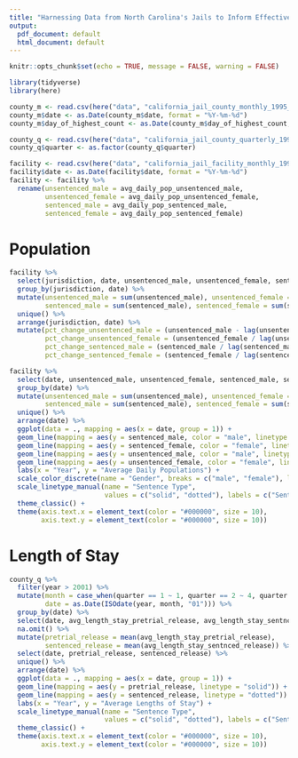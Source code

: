 ```yaml
---
title: "Harnessing Data from North Carolina's Jails to Inform Effective Policies — California Jail Profile Survey"
output:
  pdf_document: default
  html_document: default
---
```


```r
knitr::opts_chunk$set(echo = TRUE, message = FALSE, warning = FALSE)
```

```r
library(tidyverse)
library(here)
```

```r
county_m <- read.csv(here("data", "california_jail_county_monthly_1995_2020.csv"))
county_m$date <- as.Date(county_m$date, format = "%Y-%m-%d")
county_m$day_of_highest_count <- as.Date(county_m$day_of_highest_count, format = "%Y-%m-%d")

county_q <- read.csv(here("data", "california_jail_county_quarterly_1995_2020.csv"))
county_q$quarter <- as.factor(county_q$quarter)

facility <- read.csv(here("data", "california_jail_facility_monthly_1995_2020.csv"))
facility$date <- as.Date(facility$date, format = "%Y-%m-%d")
facility <- facility %>% 
  rename(unsentenced_male = avg_daily_pop_unsentenced_male, 
         unsentenced_female = avg_daily_pop_unsentenced_female, 
         sentenced_male = avg_daily_pop_sentenced_male, 
         sentenced_female = avg_daily_pop_sentenced_female)
```

# Population

```r
facility %>% 
  select(jurisdiction, date, unsentenced_male, unsentenced_female, sentenced_male, sentenced_female) %>% 
  group_by(jurisdiction, date) %>% 
  mutate(unsentenced_male = sum(unsentenced_male), unsentenced_female = sum(unsentenced_female),
         sentenced_male = sum(sentenced_male), sentenced_female = sum(sentenced_female)) %>% 
  unique() %>% 
  arrange(jurisdiction, date) %>% 
  mutate(pct_change_unsentenced_male = (unsentenced_male - lag(unsentenced_male)) / lag(unsentenced_male) * 100,
         pct_change_unsentenced_female = (unsentenced_female / lag(unsentenced_female) - 1) * 100,
         pct_change_sentenced_male = (sentenced_male / lag(sentenced_male) - 1) * 100,
         pct_change_sentenced_female = (sentenced_female / lag(sentenced_female) - 1) * 100)

facility %>% 
  select(date, unsentenced_male, unsentenced_female, sentenced_male, sentenced_female) %>% 
  group_by(date) %>% 
  mutate(unsentenced_male = sum(unsentenced_male), unsentenced_female = sum(unsentenced_female),
         sentenced_male = sum(sentenced_male), sentenced_female = sum(sentenced_female)) %>% 
  unique() %>% 
  arrange(date) %>% 
  ggplot(data = ., mapping = aes(x = date, group = 1)) +
  geom_line(mapping = aes(y = sentenced_male, color = "male", linetype = "solid")) +
  geom_line(mapping = aes(y = sentenced_female, color = "female", linetype = "solid")) +
  geom_line(mapping = aes(y = unsentenced_male, color = "male", linetype = "dotted")) +
  geom_line(mapping = aes(y = unsentenced_female, color = "female", linetype = "dotted")) +
  labs(x = "Year", y = "Average Daily Populations") +
  scale_color_discrete(name = "Gender", breaks = c("male", "female"), labels = c("Male", "Female")) +
  scale_linetype_manual(name = "Sentence Type",
                        values = c("solid", "dotted"), labels = c("Sentenced", "Unsentenced")) +
  theme_classic() +
  theme(axis.text.x = element_text(color = "#000000", size = 10),
        axis.text.y = element_text(color = "#000000", size = 10))
```

# Length of Stay

```r
county_q %>% 
  filter(year > 2001) %>% 
  mutate(month = case_when(quarter == 1 ~ 1, quarter == 2 ~ 4, quarter == 3 ~ 7, quarter == 4 ~ 10),
         date = as.Date(ISOdate(year, month, "01"))) %>% 
  group_by(date) %>% 
  select(date, avg_length_stay_pretrial_release, avg_length_stay_sentnced_release) %>% 
  na.omit() %>% 
  mutate(pretrial_release = mean(avg_length_stay_pretrial_release),
         sentenced_release = mean(avg_length_stay_sentnced_release)) %>% 
  select(date, pretrial_release, sentenced_release) %>% 
  unique() %>% 
  arrange(date) %>% 
  ggplot(data = ., mapping = aes(x = date, group = 1)) +
  geom_line(mapping = aes(y = pretrial_release, linetype = "solid")) +
  geom_line(mapping = aes(y = sentenced_release, linetype = "dotted")) +
  labs(x = "Year", y = "Average Lengths of Stay") +
  scale_linetype_manual(name = "Sentence Type",
                        values = c("solid", "dotted"), labels = c("Sentenced", "Pretrial")) +
  theme_classic() +
  theme(axis.text.x = element_text(color = "#000000", size = 10),
        axis.text.y = element_text(color = "#000000", size = 10))
```